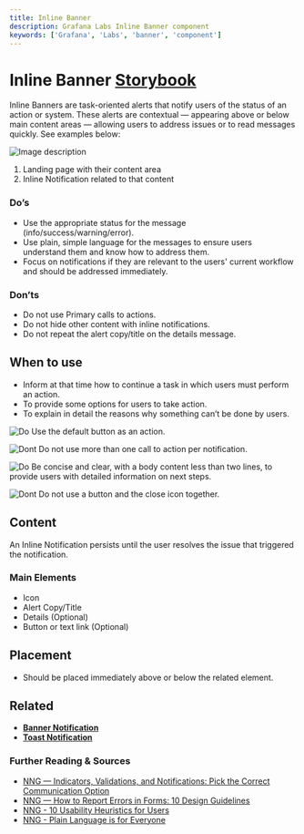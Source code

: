 ```yaml
---
title: Inline Banner
description: Grafana Labs Inline Banner component
keywords: ['Grafana', 'Labs', 'banner', 'component']
---
```



# Inline Banner <Badge text='draft' color='orange'></Badge> <a href='https://developers.grafana.com/ui/latest/index.html?path=/story/overlays-alert--examples' target='_blank' className='header-links'>Storybook <Icon name="external-link-alt"/> </a>

Inline Banners are task-oriented alerts that notify users of the status of an action or system. These alerts are contextual — appearing above or below main content areas — allowing users to address issues or to read messages quickly. See examples below:

![Image description](/img/inline_example.png 'Visual representation of inline notification')

1. Landing page with their content area
2. Inline Notification related to that content

### Do’s

- Use the appropriate status for the message (info/success/warning/error).
- Use plain, simple language for the messages to ensure users understand them and know how to address them.
- Focus on notifications if they are relevant to the users' current workflow and should be addressed immediately.

### Don’ts

- Do not use Primary calls to actions.
- Do not hide other content with inline notifications.
- Do not repeat the alert copy/title on the details message.

## When to use

- Inform at that time how to continue a task in which users must perform an action.
- To provide some options for users to take action.
- To explain in detail the reasons why something can’t be done by users.

![Do](/img/do_inline1.png) Use the default button as an action.

![Dont](/img/dont_inline1.png) Do not use more than one call to action per notification.

![Do](/img/do_inline2.png) Be concise and clear, with a body content less than two lines, to provide users with detailed information on next steps.

![Dont](/img/dont_inline2.png) Do not use a button and the close icon together.

## Content

An Inline Notification persists until the user resolves the issue that triggered the notification.

### Main Elements

- Icon
- Alert Copy/Title
- Details (Optional)
- Button or text link (Optional)

## Placement

- Should be placed immediately above or below the related element.

## Related

- **[Banner Notification](/design-system/Components/alert-banner)**
- **[Toast Notification](/design-system/Components/alert-toast)**

### Further Reading & Sources

- [NNG — Indicators, Validations, and Notifications: Pick the Correct Communication Option](https://www.nngroup.com/articles/indicators-validations-notifications/)
- [NNG — How to Report Errors in Forms: 10 Design Guidelines](https://www.nngroup.com/articles/errors-forms-design-guidelines/)
- [NNG - 10 Usability Heuristics for Users](https://www.nngroup.com/articles/ten-usability-heuristics/)
- [NNG - Plain Language is for Everyone](https://www.nngroup.com/articles/plain-language-experts/)
